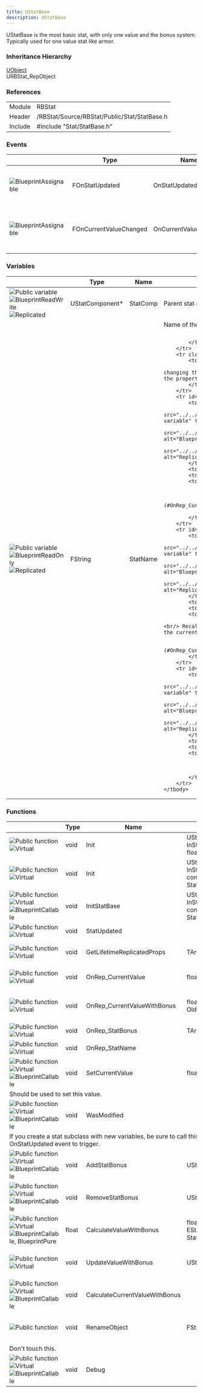```yaml
---
title: UStatBase
description: UStatBase
---
```



UStatBase is the most basic stat, with only one value and the bonus system. Typically used for one value stat like armor.

### Inheritance Hierarchy

[UObject](https://dev.epicgames.com/documentation/en-us/unreal-engine/API/Runtime/CoreUObject/UObject/UObject)<br/>
URBStat_RepObject

### References

<table class="table" style="--columns-count: 2;">
	<tbody>
		<tr>
			<td>Module</td>
			<td>RBStat</td>
		</tr>
		<tr>
			<td>Header</td>
			<td>/RBStat/Source/RBStat/Public/Stat/StatBase.h</td>
		</tr>
		<tr>
			<td>Include</td>
			<td>#include "Stat/StatBase.h"</td>
		</tr>
	</tbody>
</table>

### Events
<table class="table" style="--columns-count: 4;">
	<thead>
		<tr>
			<th>&nbsp;</th>
			<th>Type</th>
			<th>Name</th>
			<th>Description</th>
		</tr>
	</thead>
	<tbody>
		<tr id="OnStatUpdated">
			<td class="td-1-icon">
				<img class="UE-icon" src="../../assets/icons/api_variable_meta_blueprint.png" alt="BlueprintAssignable" title="BlueprintAssignable"/>
			</td>
			<td>FOnStatUpdated</td>
			<td>OnStatUpdated</td>
			<td>Called when the stat has been modified.</td>
		</tr>
		<tr id="OnCurrentValueChanged">
			<td class="td-1-icon">
				<img class="UE-icon" src="../../assets/icons/api_variable_meta_blueprint.png" alt="BlueprintAssignable" title="BlueprintAssignable"/>
			</td>
			<td>FOnCurrentValueChanged</td>
			<td>OnCurrentValueChanged</td>
			<td>Called when the current value has been modified.</td>
		</tr>
	</tbody>
</table>

### Variables

<table class="table" style="--columns-count: 4;">
	<thead>
		<tr>
			<th>&nbsp;</th>
			<th>Type</th>
			<th>Name</th>
			<th>Description</th>
		</tr>
	</thead>
	<tbody>
		<tr id="StatComp">
			<td class="td-3-icon">
				<img class="UE-icon" src="../../assets/icons/api_variable_public.png" alt="Public variable" title="Public variable"/>
				<img class="UE-icon" src="../../assets/icons/api_variable_meta_blueprint.png" alt="BlueprintReadWrite" title="BlueprintReadWrite"/>
				<img class="UE-icon" src="../../assets/icons/api_variable_meta_serialization.png" alt="Replicated" title="Replicated"/>
			</td>
			<td>UStatComponent*</td>
			<td>StatComp</td>
			<td>Parent stat component.</td>
		</tr>
		<tr id="StatName" class="no-border-bottom">
			<td class="td-3-icon">
				<img class="UE-icon" src="../../assets/icons/api_variable_public.png" alt="Public variable" title="Public variable"/>
				<img class="UE-icon" src="../../assets/icons/api_variable_meta_blueprint.png" alt="BlueprintReadOnly" title="BlueprintReadOnly"/>
				<img class="UE-icon" src="../../assets/icons/api_variable_meta_serialization.png" alt="Replicated" title="Replicated"/>
			</td>
			<td>FString</td>
			<td>StatName</td>
			<td>
				Name of the stat.<br/>
				
				OnRep : [OnRep_StatName()](#OnRep_StatName)<br/>
			</td>
		</tr>
		<tr class="no-border-top">
			<td colspan="4">
				<Aside type="caution">Do not change stat name by changing this variable. StatName is automatically set from the property name.</Aside>
			</td>
		</tr>
		<tr id="CurrentValue">
			<td class="td-3-icon">
				<img class="UE-icon" src="../../assets/icons/api_variable_public.png" alt="Public variable" title="Public variable"/>
				<img class="UE-icon" src="../../assets/icons/api_variable_meta_blueprint.png" alt="BlueprintReadWrite" title="BlueprintReadWrite"/>
				<img class="UE-icon" src="../../assets/icons/api_variable_meta_serialization.png" alt="Replicated" title="Replicated"/>
			</td>
			<td>float</td>
			<td>CurrentValue</td>
			<td>
				Current value of the stat.<br/>
				
				OnRep : [OnRep_CurrentValue()](#OnRep_CurrentValue)<br/>
				Setter : [SetCurrentValue()](#SetCurrentValue)
			</td>
		</tr>
		<tr id="CurrentValueWithBonus">
			<td class="td-3-icon">
				<img class="UE-icon" src="../../assets/icons/api_variable_public.png" alt="Public variable" title="Public variable"/>
				<img class="UE-icon" src="../../assets/icons/api_variable_meta_blueprint.png" alt="BlueprintReadWrite" title="BlueprintReadWrite"/>
				<img class="UE-icon" src="../../assets/icons/api_variable_meta_serialization.png" alt="Replicated" title="Replicated"/>
			</td>
			<td>float</td>
			<td>CurrentValueWithBonus</td>
			<td>
				Current value of the stat with stat's bonuses.<br/> Recalculated each time a bonus is added/ended or when the current value changes.<br/>
				
				OnRep : [OnRep_CurrentValueWithBonus()](#OnRep_CurrentValueWithBonus)
			</td>
		</tr>
		<tr id="StatBonus">
			<td class="td-3-icon">
				<img class="UE-icon" src="../../assets/icons/api_variable_public.png" alt="Public variable" title="Public variable"/>
				<img class="UE-icon" src="../../assets/icons/api_variable_meta_blueprint.png" alt="BlueprintReadWrite" title="BlueprintReadWrite"/>
				<img class="UE-icon" src="../../assets/icons/api_variable_meta_serialization.png" alt="Replicated" title="Replicated"/>
			</td>
			<td>TArray\<UStatBonus*\></td>
			<td>StatBonus</td>
			<td>
				Stat bonuses applied to this stat.<br/>
				
				OnRep : [OnRep_StatBonus()](#OnRep_StatBonus)
			</td>
		</tr>
	</tbody>
</table>

### Functions
<table class="table" style="--columns-count: 5;">
	<thead>
		<tr>
			<th>&nbsp;</th>
			<th>Type</th>
			<th>Name</th>
			<th>Params</th>
			<th>Description</th>
		</tr>
	</thead>
	<tbody>
		<tr id="Init">
			<td class="td-2-icon">
				<img class="UE-icon" src="../../assets/icons/api_function_public.png" alt="Public function" title="Public function"/>
				<img class="UE-icon" src="../../assets/icons/api_function_virtual.png" alt="Virtual" title="Virtual"/>
			</td>
			<td>void</td>
			<td>Init</td>
			<td>
				UStatComponent* InStatComp,<br/>
				float InCurrentValue
			</td>
			<td>Initialize the stat.</td>
		</tr>
		<tr>
			<td class="td-2-icon">
				<img class="UE-icon" src="../../assets/icons/api_function_public.png" alt="Public function" title="Public function"/>
				<img class="UE-icon" src="../../assets/icons/api_function_virtual.png" alt="Virtual" title="Virtual"/>
			</td>
			<td>void</td>
			<td>Init</td>
			<td>
				UStatComponent* InStatComp,<br/>
				const FStatBaseInit& StatBaseInit
			</td>
			<td>Initialize the stat with init structure.</td>
		</tr>
		<tr id="InitStatBase">
			<td class="td-3-icon">
				<img class="UE-icon" src="../../assets/icons/api_function_public.png" alt="Public function" title="Public function"/>
				<img class="UE-icon" src="../../assets/icons/api_function_virtual.png" alt="Virtual" title="Virtual"/>
				<img class="UE-icon" src="../../assets/icons/api_variable_meta_blueprint.png" alt="BlueprintCallable" title="BlueprintCallable"/>
			</td>
			<td>void</td>
			<td>InitStatBase</td>
			<td>
				UStatComponent* InStatComp,<br/>
				const FStatBaseInit\& StatBaseInit
			</td>
			<td>Blueprint callable version of Init().</td>
		</tr>
		<tr id="StatUpdated">
			<td class="td-2-icon">
				<img class="UE-icon" src="../../assets/icons/api_function_public.png" alt="Public function" title="Public function"/>
				<img class="UE-icon" src="../../assets/icons/api_function_virtual.png" alt="Virtual" title="Virtual"/>
			</td>
			<td>void</td>
			<td>StatUpdated</td>
			<td></td>
			<td>Trigger [OnStatUpdated](#OnStatUpdated) event.</td>
		</tr>
		<tr id="GetLifetimeReplicatedProps">
			<td class="td-2-icon">
				<img class="UE-icon" src="../../assets/icons/api_function_public.png" alt="Public function" title="Public function"/>
				<img class="UE-icon" src="../../assets/icons/api_function_virtual.png" alt="Virtual" title="Virtual"/>
			</td>
			<td>void</td>
			<td>GetLifetimeReplicatedProps</td>
			<td style="white-space: nowrap;">
				TArray\<FLifetimeProperty\>& OutLifetimeProps
			</td>
			<td>UE's replication function. Handle properties replication.</td>
		</tr>
		<tr id="OnRep_CurrentValue">
			<td class="td-2-icon">
				<img class="UE-icon" src="../../assets/icons/api_function_public.png" alt="Public function" title="Public function"/>
				<img class="UE-icon" src="../../assets/icons/api_function_virtual.png" alt="Virtual" title="Virtual"/>
			</td>
			<td>void</td>
			<td>OnRep_CurrentValue</td>
			<td>
				float OldCurrentValue
			</td>
			<td>Called [CurrentValue](#CurrentValue) is replicated.</td>
		</tr>
		<tr id="OnRep_CurrentValueWithBonus">
			<td class="td-2-icon">
				<img class="UE-icon" src="../../assets/icons/api_function_public.png" alt="Public function" title="Public function"/>
				<img class="UE-icon" src="../../assets/icons/api_function_virtual.png" alt="Virtual" title="Virtual"/>
			</td>
			<td>void</td>
			<td>OnRep_CurrentValueWithBonus</td>
			<td>
				float OldCurrentValueWithBonus
			</td>
			<td>Called [CurrentValueWithBonus](#CurrentValueWithBonus) is replicated.</td>
		</tr>
		<tr id="OnRep_StatBonus">
			<td class="td-2-icon">
				<img class="UE-icon" src="../../assets/icons/api_function_public.png" alt="Public function" title="Public function"/>
				<img class="UE-icon" src="../../assets/icons/api_function_virtual.png" alt="Virtual" title="Virtual"/>
			</td>
			<td>void</td>
			<td>OnRep_StatBonus</td>
			<td>
				TArray\<UStatBonus*\> OldStatBonus
			</td>
			<td>Called [StatBonus](#StatBonus) is replicated.</td>
		</tr>
		<tr id="OnRep_StatName">
			<td class="td-2-icon">
				<img class="UE-icon" src="../../assets/icons/api_function_public.png" alt="Public function" title="Public function"/>
				<img class="UE-icon" src="../../assets/icons/api_function_virtual.png" alt="Virtual" title="Virtual"/>
			</td>
			<td>void</td>
			<td>OnRep_StatName</td>
			<td></td>
			<td>Called [StatName](#StatName) is replicated.</td>
		</tr>
		<tr id="SetCurrentValue" class="no-border-bottom">
			<td class="td-3-icon">
				<img class="UE-icon" src="../../assets/icons/api_function_public.png" alt="Public function" title="Public function"/>
				<img class="UE-icon" src="../../assets/icons/api_function_virtual.png" alt="Virtual" title="Virtual"/>
				<img class="UE-icon" src="../../assets/icons/api_variable_meta_blueprint.png" alt="BlueprintCallable" title="BlueprintCallable"/>
			</td>
			<td>void</td>
			<td>SetCurrentValue</td>
			<td>
				float NewValue
			</td>
			<td>Setter of [CurrentValue](#CurrentValue).</td>
		</tr>
		<tr class="no-border-top">
			<td colspan="5">
				<Aside type="caution">Should be used to set this value.</Aside>
			</td>
		</tr>
		<tr id="WasModified" class="no-border-bottom">
			<td class="td-3-icon">
				<img class="UE-icon" src="../../assets/icons/api_function_public.png" alt="Public function" title="Public function"/>
				<img class="UE-icon" src="../../assets/icons/api_function_virtual.png" alt="Virtual" title="Virtual"/>
				<img class="UE-icon" src="../../assets/icons/api_variable_meta_blueprint.png" alt="BlueprintCallable" title="BlueprintCallable"/>
			</td>
			<td>void</td>
			<td>WasModified</td>
			<td>
			</td>
			<td>Called when the stat receive any change serverside.</td>
		</tr>
		<tr class="no-border-top">
			<td colspan="5">
				<Aside type="note">If you create a stat subclass with new variables, be sure to call this function serverside each time you want the OnStatUpdated event to trigger.</Aside>
			</td>
		</tr>
		<tr id="AddStatBonus">
			<td class="td-3-icon">
				<img class="UE-icon" src="../../assets/icons/api_function_public.png" alt="Public function" title="Public function"/>
				<img class="UE-icon" src="../../assets/icons/api_function_virtual.png" alt="Virtual" title="Virtual"/>
				<img class="UE-icon" src="../../assets/icons/api_variable_meta_blueprint.png" alt="BlueprintCallable" title="BlueprintCallable"/>
			</td>
			<td>void</td>
			<td>AddStatBonus</td>
			<td>
				UStatBonus* Bonus
			</td>
			<td>Add a bonus to this stat.</td>
		</tr>
		<tr id="RemoveStatBonus">
			<td class="td-3-icon">
				<img class="UE-icon" src="../../assets/icons/api_function_public.png" alt="Public function" title="Public function"/>
				<img class="UE-icon" src="../../assets/icons/api_function_virtual.png" alt="Virtual" title="Virtual"/>
				<img class="UE-icon" src="../../assets/icons/api_variable_meta_blueprint.png" alt="BlueprintCallable" title="BlueprintCallable"/>
			</td>
			<td>void</td>
			<td>RemoveStatBonus</td>
			<td>
				UStatBonus* Bonus
			</td>
			<td>Remove a bonus to this stat, if found.</td>
		</tr>
		<tr id="CalculateValueWithBonus">
			<td class="td-3-icon">
				<img class="UE-icon" src="../../assets/icons/api_function_public.png" alt="Public function" title="Public function"/>
				<img class="UE-icon" src="../../assets/icons/api_function_virtual.png" alt="Virtual" title="Virtual"/>
				<img class="UE-icon" src="../../assets/icons/api_variable_meta_blueprint.png" alt="BlueprintCallable, BlueprintPure" title="BlueprintCallable, BlueprintPure"/>
			</td>
			<td>float</td>
			<td>CalculateValueWithBonus</td>
			<td>
				float Value,<br/>
				EStatTargetValue StatTargetValue
			</td>
			<td>Utility function used internally to calculate value with bonus. Return the value + bonus.</td>
		</tr>
		<tr id="UpdateValueWithBonus">
			<td class="td-2-icon">
				<img class="UE-icon" src="../../assets/icons/api_function_public.png" alt="Public function" title="Public function"/>
				<img class="UE-icon" src="../../assets/icons/api_function_virtual.png" alt="Virtual" title="Virtual"/>
			</td>
			<td>void</td>
			<td>UpdateValueWithBonus</td>
			<td>
				UStatBonus* Bonus
			</td>
			<td>Update the value with bonus if needed. Called when a bonus is added or removed.</td>
		</tr>
		<tr id="CalculateCurrentValueWithBonus">
			<td class="td-3-icon">
				<img class="UE-icon" src="../../assets/icons/api_function_public.png" alt="Public function" title="Public function"/>
				<img class="UE-icon" src="../../assets/icons/api_function_virtual.png" alt="Virtual" title="Virtual"/>
				<img class="UE-icon" src="../../assets/icons/api_variable_meta_blueprint.png" alt="BlueprintCallable" title="BlueprintCallable"/>
			</td>
			<td>void</td>
			<td>CalculateCurrentValueWithBonus</td>
			<td>
			</td>
			<td>Update the [CurrentValue](#CurrentValue) with bonus if needed.</td>
		</tr>
		<tr id="RenameObject" class="no-border-bottom">
			<td class="td-1-icon">
				<img class="UE-icon" src="../../assets/icons/api_function_public.png" alt="Public function" title="Public function"/>
			</td>
			<td>void</td>
			<td>RenameObject</td>
			<td>
				FString NewName
			</td>
			<td>Rename the UObject. Used internally to assure BP variables are properly named.</td>
		</tr>
		<tr class="no-border-top">
			<td colspan="5">
				<Aside type="danger">Don't touch this.</Aside>
			</td>
		</tr>
		<tr id="Debug">
			<td class="td-3-icon">
				<img class="UE-icon" src="../../assets/icons/api_function_public.png" alt="Public function" title="Public function"/>
				<img class="UE-icon" src="../../assets/icons/api_function_virtual.png" alt="Virtual" title="Virtual"/>
				<img class="UE-icon" src="../../assets/icons/api_variable_meta_blueprint.png" alt="BlueprintCallable" title="BlueprintCallable"/>
			</td>
			<td>void</td>
			<td>Debug</td>
			<td>
			</td>
			<td>Debug only. Display the stat value in the log.</td>
		</tr>
	</tbody>
</table>